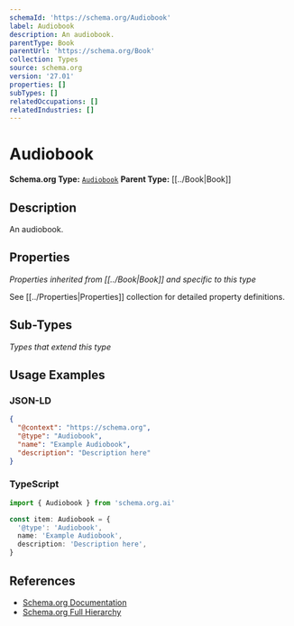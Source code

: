 ```yaml
---
schemaId: 'https://schema.org/Audiobook'
label: Audiobook
description: An audiobook.
parentType: Book
parentUrl: 'https://schema.org/Book'
collection: Types
source: schema.org
version: '27.01'
properties: []
subTypes: []
relatedOccupations: []
relatedIndustries: []
---
```

# Audiobook

**Schema.org Type:** [`Audiobook`](https://schema.org/Audiobook)
**Parent Type:** [[../Book|Book]]

## Description

An audiobook.

## Properties

*Properties inherited from [[../Book|Book]] and specific to this type*

See [[../Properties|Properties]] collection for detailed property definitions.

## Sub-Types

*Types that extend this type*

## Usage Examples

### JSON-LD

```json
{
  "@context": "https://schema.org",
  "@type": "Audiobook",
  "name": "Example Audiobook",
  "description": "Description here"
}
```

### TypeScript

```typescript
import { Audiobook } from 'schema.org.ai'

const item: Audiobook = {
  '@type': 'Audiobook',
  name: 'Example Audiobook',
  description: 'Description here',
}
```

## References

- [Schema.org Documentation](https://schema.org/Audiobook)
- [Schema.org Full Hierarchy](https://schema.org/docs/full.html)
